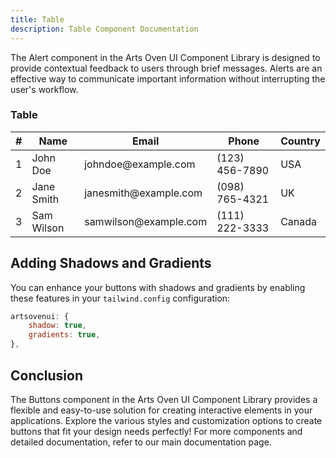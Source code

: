 ```yaml
---
title: Table
description: Table Component Documentation
---
```



The Alert component in the Arts Oven UI Component Library is designed to provide contextual feedback to users through brief messages. Alerts are an effective way to communicate important information without interrupting the user's workflow.

### Table

<Card>
    <table class="table">
        <thead>
        <tr>
            <th>#</th>
            <th>Name</th>
            <th>Email</th>
            <th>Phone</th>
            <th>Country</th>
        </tr>
        </thead>
        <tbody>
        <tr>
            <td>1</td>
            <td>John Doe</td>
            <td>johndoe@example.com</td>
            <td>(123) 456-7890</td>
            <td>USA</td>
        </tr>
        <tr>
            <td>2</td>
            <td>Jane Smith</td>
            <td>janesmith@example.com</td>
            <td>(098) 765-4321</td>
            <td>UK</td>
        </tr>
        <tr>
            <td>3</td>
            <td>Sam Wilson</td>
            <td>samwilson@example.com</td>
            <td>(111) 222-3333</td>
            <td>Canada</td>
        </tr>
        </tbody>
    </table>
</Card>

## Adding Shadows and Gradients

You can enhance your buttons with shadows and gradients by enabling these features in your `tailwind.config` configuration:

```js {2-3}
artsovenui: {
    shadow: true,
    gradients: true,
},
```

## Conclusion

The Buttons component in the Arts Oven UI Component Library provides a flexible and easy-to-use solution for creating interactive elements in your applications. Explore the various styles and customization options to create buttons that fit your design needs perfectly! For more components and detailed documentation, refer to our main documentation page.

